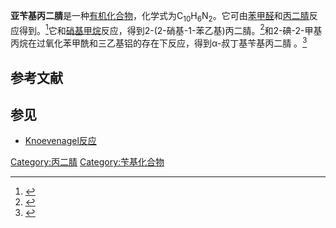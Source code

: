 {{Chembox
| Name = 
| NameEn = 2-(Phenylmethylene)propanedinitrile
| ImageFile = 2-(Phenylmethylene)propanedinitrile.png
|  ImageSize = 
|  ImageAlt = 
| IUPACName = 
| IUPACNameZh = 
| OtherNames = 1,1-二氰基-2-苯基乙烯
| Section1 = {{Chembox Identifiers
|   CASNo = 2700-22-3
|   CASNo_Ref = {{cascite|correct|CAS}}
|   PubChem = 
|   SMILES =  c1ccccc1C=C(C#N)C#N}}
| Section2 = {{Chembox Properties
| C=10 | H=6 | N=2
|   Appearance = 
|   Density = 
|   MeltingPt = {{convert|83|C|K}}<ref>{{cite journal|journal=European Journal of Organic Chemistry|volume=2008|issue=28|language=en|date=2008-10|pages=4763–4768|doi=10.1002/ejoc.200800516|url=http://doi.wiley.com/10.1002/ejoc.200800516|title=First Example of Organocatalysis by Polystyrene-Supported PAMAM Dendrimers: Highly Efficient and Reusable Catalyst for Knoevenagel Condensations|accessdate=2020-07-04|author=G. Rajesh Krishnan, Krishnapillai Sreekumar}}</ref>
|   BoilingPt = 
|   Solubility =  }}
| Section3 = {{Chembox Hazards
|   MainHazards = 
|   FlashPt = 
|   Autoignition =  }}
}}
'''亚苄基丙二腈'''是一种[[有机化合物|有机化合物]]，化学式为C<sub>10</sub>H<sub>6</sub>N<sub>2</sub>。它可由[[苯甲醛|苯甲醛]]和[[丙二腈|丙二腈]]反应得到。<ref>{{cite journal|journal=Polyhedron|volume=179|language=en|date=2020-03|pages=114375|doi=10.1016/j.poly.2020.114375|url=https://linkinghub.elsevier.com/retrieve/pii/S0277538720300322|title=Acidic polymer containing sulfunic acid and carboxylic acid groups heterogenized with natural clay: A novel metal free and heterogeneous catalyst for acid-catalyzed reactions|accessdate=2020-07-04|author=Samahe Sadjadi, Maryam Akbari, Fatemeh Ghoreyshi Kahangi, Majid M. Heravi}}</ref>它和[[硝基甲烷|硝基甲烷]]反应，得到2-(2-硝基-1-苯乙基)丙二腈。<ref>{{cite journal|journal=Tetrahedron Letters|volume=38|issue=43|language=en|date=1997-10|pages=7563–7564|doi=10.1016/S0040-4039(97)10035-1|url=https://linkinghub.elsevier.com/retrieve/pii/S0040403997100351|title=Michael Monoaddition of Nitromethane on Gem-Diactivated Alkenes in Dry Media Coupled with Microwave Irradiation|accessdate=2020-07-04|author=David Michaud, Françoise Texier-Boullet, Jack Hamelin|archive-date=2022-04-26|archive-url=https://web.archive.org/web/20220426074246/https://linkinghub.elsevier.com/retrieve/pii/S0040403997100351}}</ref>和2-碘-2-甲基丙烷在过氧化苯甲酰和三乙基铝的存在下反应，得到α-叔丁基苄基丙二腈<!-- 1846-18-0 -->。<ref>{{cite journal|journal=The Journal of Organic Chemistry|volume=68|issue=10|language=en|issn=0022-3263|date=2003-05|pages=4030–4038|doi=10.1021/jo020681b|url=https://pubs.acs.org/doi/10.1021/jo020681b|title=Triethylaluminum- or Triethylborane-Induced Free Radical Reaction of Alkyl Iodides and α,β-Unsaturated Compounds|accessdate=2020-07-04|author=Jing-Yuan Liu, Yoeng-Jiunn Jang, Wen-Wei Lin, Ju-Tsung Liu, Ching-Fa Yao}}</ref>

==参考文献==
{{reflist}}

==参见==
* [[Knoevenagel反应|Knoevenagel反应]]

[[Category:丙二腈|Category:丙二腈]]
[[Category:苄基化合物|Category:苄基化合物]]